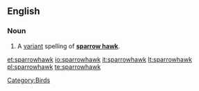 ==English==
{{wikipedia}}

===Noun===
{{en-noun}}

# {{zoology}} A [[variant]] spelling of '''[[sparrow hawk]]'''.

[[Category:Birds]]

[[et:sparrowhawk]]
[[io:sparrowhawk]]
[[it:sparrowhawk]]
[[lt:sparrowhawk]]
[[pl:sparrowhawk]]
[[te:sparrowhawk]]